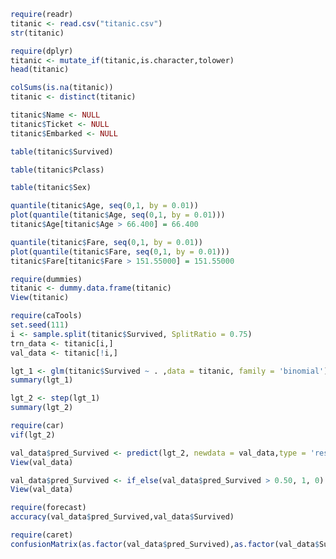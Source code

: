 ```r
require(readr)
titanic <- read.csv("titanic.csv")
str(titanic)
```


```r
require(dplyr)
titanic <- mutate_if(titanic,is.character,tolower)
head(titanic)
```

```r
colSums(is.na(titanic))
titanic <- distinct(titanic)
```

```r
titanic$Name <- NULL
titanic$Ticket <- NULL
titanic$Embarked <- NULL
```

```r
table(titanic$Survived)
```

```r
table(titanic$Pclass)
```

```r
table(titanic$Sex)
```

```r
quantile(titanic$Age, seq(0,1, by = 0.01))
plot(quantile(titanic$Age, seq(0,1, by = 0.01)))
titanic$Age[titanic$Age > 66.400] = 66.400
```

```r
quantile(titanic$Fare, seq(0,1, by = 0.01))
plot(quantile(titanic$Fare, seq(0,1, by = 0.01)))
titanic$Fare[titanic$Fare > 151.55000] = 151.55000
```
```r
require(dummies)
titanic <- dummy.data.frame(titanic)
View(titanic)
```


```r
require(caTools)
set.seed(111)
i <- sample.split(titanic$Survived, SplitRatio = 0.75)
trn_data <- titanic[i,]
val_data <- titanic[!i,]


```

```r
lgt_1 <- glm(titanic$Survived ~ . ,data = titanic, family = 'binomial')
summary(lgt_1)
```

```r
lgt_2 <- step(lgt_1)
summary(lgt_2)
```
```r
require(car)
vif(lgt_2)
```

```r
val_data$pred_Survived <- predict(lgt_2, newdata = val_data,type = 'response')
View(val_data)
```

```r
val_data$pred_Survived <- if_else(val_data$pred_Survived > 0.50, 1, 0)
View(val_data)
```

```r
require(forecast)
accuracy(val_data$pred_Survived,val_data$Survived)
```

```r
require(caret)
confusionMatrix(as.factor(val_data$pred_Survived),as.factor(val_data$Survived))
```

